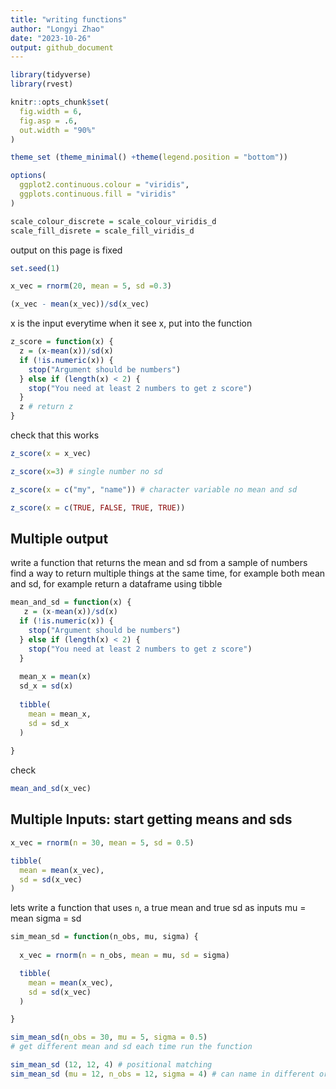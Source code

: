 ```yaml
---
title: "writing functions"
author: "Longyi Zhao"
date: "2023-10-26"
output: github_document
---
```


```r
library(tidyverse)
library(rvest)

knitr::opts_chunk$set(
  fig.width = 6,
  fig.asp = .6, 
  out.width = "90%"
)

theme_set (theme_minimal() +theme(legend.position = "bottom"))

options(
  ggplot2.continuous.colour = "viridis", 
  ggplots.continuous.fill = "viridis"
)

scale_colour_discrete = scale_colour_viridis_d
scale_fill_disrete = scale_fill_viridis_d
```

output on this page is fixed 
```r
set.seed(1)
```

```r
x_vec = rnorm(20, mean = 5, sd =0.3)
```

```r
(x_vec - mean(x_vec))/sd(x_vec)
```

x is the input
everytime when it see x, put into the function 
```r
z_score = function(x) {
  z = (x-mean(x))/sd(x)
  if (!is.numeric(x)) {
    stop("Argument should be numbers")
  } else if (length(x) < 2) {
    stop("You need at least 2 numbers to get z score")
  }
  z # return z
}
```

check that this works
```r
z_score(x = x_vec)
```

```r
z_score(x=3) # single number no sd 

z_score(x = c("my", "name")) # character variable no mean and sd 

z_score(x = c(TRUE, FALSE, TRUE, TRUE))
```

## Multiple output

write a function that returns the mean and sd from a sample of numbers
find a way to return multiple things at the same time, for example both mean and sd, for example return a dataframe using tibble 
```r
mean_and_sd = function(x) {
   z = (x-mean(x))/sd(x)
  if (!is.numeric(x)) {
    stop("Argument should be numbers")
  } else if (length(x) < 2) {
    stop("You need at least 2 numbers to get z score")
  }
  
  mean_x = mean(x)
  sd_x = sd(x)
  
  tibble(
    mean = mean_x, 
    sd = sd_x
  )
  
}
```

check 
```r
mean_and_sd(x_vec)
```


## Multiple Inputs: start getting means and sds

```r
x_vec = rnorm(n = 30, mean = 5, sd = 0.5)

tibble(
  mean = mean(x_vec), 
  sd = sd(x_vec)
)

```

lets write a function that uses `n`, a true mean and true sd as inputs
mu = mean 
sigma = sd
```r
sim_mean_sd = function(n_obs, mu, sigma) {
  
  x_vec = rnorm(n = n_obs, mean = mu, sd = sigma)

  tibble(
    mean = mean(x_vec), 
    sd = sd(x_vec)
  )

}

sim_mean_sd(n_obs = 30, mu = 5, sigma = 0.5)
# get different mean and sd each time run the function 

sim_mean_sd (12, 12, 4) # positional matching
sim_mean_sd (mu = 12, n_obs = 12, sigma = 4) # can name in different order 
```















